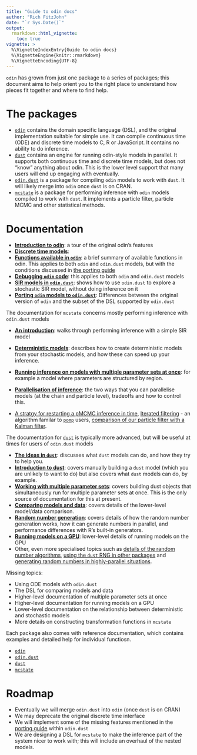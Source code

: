 ```yaml
---
title: "Guide to odin docs"
author: "Rich FitzJohn"
date: "`r Sys.Date()`"
output:
  rmarkdown::html_vignette:
    toc: true
vignette: >
  %\VignetteIndexEntry{Guide to odin docs}
  %\VignetteEngine{knitr::rmarkdown}
  %\VignetteEncoding{UTF-8}
---
```


`odin` has grown from just one package to a series of packages; this document aims to help orient you to the right place to understand how pieces fit together and where to find help.

# The packages

* [`odin`](https://mrc-ide.github.io/odin) contains the domain specific language (DSL), and the original implementation suitable for simple use.  It can compile continuous time (ODE) and discrete time models to C, R or JavaScript. It contains no ability to do inference.
* [`dust`](https://mrc-ide.github.io/dust) contains an engine for running odin-style models in parallel. It supports both continuous time and discrete time models, but does not "know" anything about odin. This is the lower level support that many users will end up engaging with eventually.
* [`odin.dust`](https://mrc-ide.github.io/odin.dust) is a package for compiling `odin` models to work with `dust`. It will likely merge into `odin` once `dust` is on CRAN.
* [`mcstate`](https://mrc-ide.github.io/mcstate) is a package for performing inference with `odin` models compiled to work with `dust`. It implements a particle filter, particle MCMC and other statistical methods.

# Documentation

* [**Introduction to odin**](https://mrc-ide.github.io/odin/articles/odin.html): a tour of the original odin's features
* [**Discrete time models**](https://mrc-ide.github.io/odin/articles/discrete.html):
* [**Functions available in `odin`**](https://mrc-ide.github.io/odin/articles/functions.html): a brief summary of available functions in odin. This applies to both `odin` and `odin.dust` models, but with the conditions discussed in [the porting guide](https://mrc-ide.github.io/odin.dust/articles/porting.html)
* [**Debugging `odin` code**](https://mrc-ide.github.io/odin/articles/debugging.html): this applies to both `odin` and `odin.dust` models
* [**SIR models in `odin.dust`**](https://mrc-ide.github.io/odin.dust/articles/sir_models.html): shows how to use `odin.dust` to explore a stochastic SIR model, without doing inference on it
* [**Porting `odin` models to `odin.dust`**](https://mrc-ide.github.io/odin.dust/articles/porting.html): Differences between the original version of `odin` and the subset of the DSL supported by `odin.dust`

The documentation for `mcstate` concerns mostly performing inference with `odin.dust` models

* [**An introduction**](https://mrc-ide.github.io/mcstate/articles/sir_models.html): walks through performing inference with a simple SIR model
* [**Deterministic models**](https://mrc-ide.github.io/mcstate/articles/deterministic.html): describes how to create deterministic models from your stochastic models, and how these can speed up your inference.
* [**Running inference on models with multiple parameter sets at once**](https://mrc-ide.github.io/mcstate/articles/nested_sir_models.html): for example a model where parameters are structured by region.
* [**Parallelisation of inference**](https://mrc-ide.github.io/mcstate/articles/parallelisation.html): the two ways that you can parallelise models (at the chain and particle level), tradeoffs and how to control this.

* [A stratgy for restarting a pMCMC inference in time](https://mrc-ide.github.io/mcstate/articles/restart.html), [Iterated filtering](https://mrc-ide.github.io/mcstate/articles/if2.html) - an algorithm familar to [`pomp`](https://cran.r-project.org/package=pomp) users, [comparison of our particle filter with a Kalman filter](https://mrc-ide.github.io/mcstate/articles/kalman.html).

The documentation for [`dust`](https://mrc-ide.github.io/dust) is typically more advanced, but will be useful at times for users of `odin.dust` models

* [**The ideas in `dust`**](https://mrc-ide.github.io/dust/articles/design.html): discusses what `dust` models can do, and how they try to help you.
* [**Introduction to dust**](https://mrc-ide.github.io/dust/articles/dust.html): covers manually building a `dust` model (which you are unlikely to want to do) but also covers what `dust` models can do, by example.
* [**Working with multiple parameter sets**](https://mrc-ide.github.io/dust/articles/multi.html): covers building dust objects that simultaneously run for multiple parameter sets at once.  This is the only source of documentation for this at present.
* [**Comparing models and data**](https://mrc-ide.github.io/dust/articles/data.html): covers details of the lower-level model/data comparison.
* [**Random number generation**](https://mrc-ide.github.io/dust/articles/rng.html): covers details of how the random number generation works, how it can generate numbers in parallel, and performance differences with R's built-in generators.
* [**Running models on a GPU**](https://mrc-ide.github.io/dust/articles/gpu.html): lower-level details of running models on the GPU
* Other, even more specialised topics such as [details of the random number algorithms](https://mrc-ide.github.io/dust/articles/rng_algorithms.html), [using the `dust` RNG in other packages](https://mrc-ide.github.io/dust/articles/rng_package.html) and [generating random numbers in highly-parallel situations](https://mrc-ide.github.io/dust/articles/rng_distributed.html).

Missing topics:

* Using ODE models with `odin.dust`
* The DSL for comparing models and data
* Higher-level documentation of multiple parameter sets at once
* Higher-level documentation for running models on a GPU
* Lower-level documentation on the relationship between deterministic and stochastic models
* More details on constructing transformation functions in `mcstate`

Each package also comes with reference documentation, which contains examples and detailed help for individual functiosn.

* [`odin`](https://mrc-ide.github.io/odin/reference/index.html)
* [`odin.dust`](https://mrc-ide.github.io/odin.dust/reference/index.html)
* [`dust`](https://mrc-ide.github.io/dust/reference/index.html)
* [`mcstate`](https://mrc-ide.github.io/mcstate/reference/index.html)

# Roadmap

* Eventually we will merge `odin.dust` into `odin` (once `dust` is on CRAN)
* We may deprecate the original discrete time interface
* We will implement some of the missing features mentioned in the [porting guide](https://mrc-ide.github.io/odin.dust/articles/porting.html) within `odin.dust`
* We are designing a DSL for `mcstate` to make the inference part of the system nicer to work with; this will include an overhaul of the nested models.
